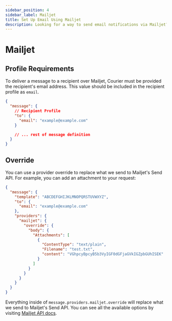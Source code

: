 ```yaml
---
sidebar_position: 4
sidebar_label: Mailjet
title: Set Up Email Using Mailjet
description: Looking for a way to send email notifications via Mailjet? This step-by-step tutorial will show you how to integrate Mailjet's API the easy way.
---
```


# Mailjet

## Profile Requirements

To deliver a message to a recipient over Mailjet, Courier must be provided the recipient's email address. This value should be included in the recipient profile as `email`.

```json title=JSON
{
  "message": {
    // Recipient Profile
    "to": {
      "email": "example@example.com"
    }

    // ... rest of message definition
  }
}
```

## Override

You can use a provider override to replace what we send to Mailjet's Send API. For example, you can add an attachment to your request:

```json title=JSON
{
  "message": {
    "template": "ABCDEFGHIJKLMNOPQRSTUVWXYZ",
    "to": {
      "email": "example@example.com"
    },
    "providers": {
      "mailjet": {
        "override": {
          "body": {
            "Attachments": [
              {
                "ContentType": "text/plain",
                "Filename": "test.txt",
                "content": "VGhpcyBpcyB5b3VyIGF0dGFjaGVkIGZpbGUhISEK"
              }
            ]
          }
        }
      }
    }
  }
}
```

Everything inside of `message.providers.mailjet.override` will replace what we send to Mailjet's Send API. You can see all the available options by visiting [Mailjet API docs](https://dev.mailjet.com/email/guides/send-api-V3/).
